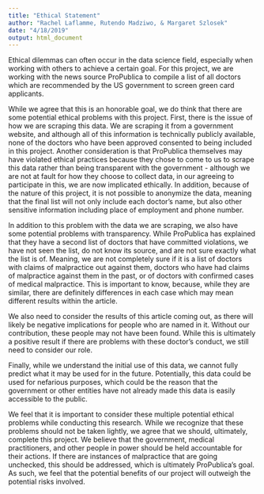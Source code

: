 ```yaml
---
title: "Ethical Statement"
author: "Rachel Laflamme, Rutendo Madziwo, & Margaret Szlosek"
date: "4/18/2019"
output: html_document
---
```


Ethical dilemmas can often occur in the data science field, especially when working with others to achieve a certain goal. For this project, we are working with the news source ProPublica to compile a list of all doctors which are recommended by the US government to screen green card applicants.

While we agree that this is an honorable goal, we do think that there are some potential ethical problems with this project. First, there is the issue of how we are scraping this data. We are scraping it from a government website, and although all of this information is technically publicly available, none of the doctors who have been approved consented to being included in this project. Another consideration is that ProPublica themselves may have violated ethical practices because they chose to come to us to scrape this data rather than being transparent with the government - although we are not at fault for how they choose to collect data, in our agreeing to participate in this, we are now implicated ethically. In addition, because of the nature of this project, it is not possible to anonymize the data, meaning that the final list will not only include each doctor's name, but also other sensitive information including place of employment and phone number.

In addition to this problem with the data we are scraping, we also have some potential problems with transparency. While ProPublica has explained that they have a second list of doctors that have committed violations, we have not seen the list, do not know its source, and are not sure exactly what the list is of. Meaning, we are not completely sure if it is a list of doctors with claims of malpractice out against them, doctors who have had claims of malpractice against them in the past, or of doctors with confirmed cases of medical malpractice. This is important to know, because, while they are similar, there are definitely differences in each case which may mean different results within the article.

We also need to consider the results of this article coming out, as there will likely be negative implications for people who are named in it. Without our contribution, these people may not have been found. While this is ultimately a positive result if there are problems with these doctor's conduct, we still need to consider our role.

Finally, while we understand the initial use of this data, we cannot fully predict what it may be used for in the future. Potentially, this data could be used for nefarious purposes, which could be the reason that the government or other entities have not already made this data is easily accessible to the public.

We feel that it is important to consider these multiple potential ethical problems while conducting this research. While we recognize that these problems should not be taken lightly, we agree that we should, ultimately, complete this project. We believe that the government, medical practitioners, and other people in power should be held accountable for their actions. If there are instances of malpractice that are going unchecked, this should be addressed, which is ultimately ProPublica's goal. As such, we feel that the potential benefits of our project will outweigh the potential risks involved.
